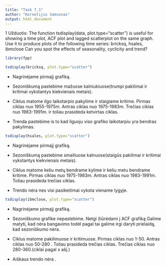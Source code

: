 ```yaml
---
title: "Task 7.1"
author: "Kornelijus Samsonas"
output: html_document
---
```


1 Užduotis: The function tsdisplay(data, plot.type="scatter") is useful for showing a time plot, ACF plot and lagged scatterplot on the same graph. Use it to produce plots of the following time series:
bricksq, hsales, ibmclose
Can you spot the effects of seasonality, cyclicity and trend?

```r
library(fpp)
```

```r
tsdisplay(bricksq, plot.type="scatter")
```

- Nagrinėjame pirmajį grafiką.

- Sezoniškumą pastebime mažuose kalniukiuose(trumpi pakilimai ir kritimai vykstantys kiekvienais metais).

- Ciklus matome ilgo laikotarpio pakylime ir staigiame kritime. Pirmas ciklas nuo 1955-1975m. Antras ciklas nuo 1975-1983m. Trečias ciklas nuo 1983-1991m. ir toliau prasideda ketvirtas ciklas.

- Trenda pastebime is to kad ilguoju viso grafiko laikotarpiu yra bendras pakylimas.
 
```r
tsdisplay(hsales, plot.type="scatter")
```

- Nagrinėjame pirmajį grafiką.

- Sezoniškumą pastebime smailiuose kalnuose(staigūs pakilimai ir kritimai vykstantys kiekvienais metais).

- Ciklus matome keliu metų bendrame kylime ir keliu metu bendrame kritime. Pirmas ciklas nuo 1975-1983m. Antras ciklas nuo 1983-1991m. Toliau prasideda trečias ciklas.

- Trendo nėra nes visi pasikeitimai vyksta viename lygyje.

```r
tsdisplay(ibmclose, plot.type="scatter")
```

- Nagrinėjame pirmajį grafiką.

- Sezoniškumo grafike nepastebime. Netgi žiūrėdami į ACF grafiką Galime matyti, kad nėra bangavimo todėl pagal tai galime irgi daryti prielaidą, kad sezoniškumo nėra.

- Ciklus matome pakilimuose ir kritimuose. Pirmas ciklas nuo 1-50. Antras ciklas nuo 50-280 . Toliau prasideda trečias ciklas. Trečias ciklas nuo 280-360.(ciklai pagal x ašį.)

- Aiškaus trendo nėra .
